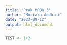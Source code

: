 ```yaml
---
title: "Prak MPDW 3"
author: "Mutiara Andhini"
date: "2023-09-12"
output: html_document
---
```


```r
TEST <- 1+2
```
